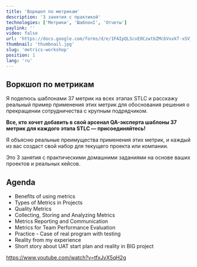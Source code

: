 ```yaml
---
title: 'Воркшоп по метрикам'
description: '3 занятия с практикой'
technologies: ['Метрики', 'ШаблонІ', 'Отчеты']
paylink: ''
video: false
url: 'https://docs.google.com/forms/d/e/1FAIpQLScxE0CzwtbZMcbVxxkT-xSV_tkLOAm7ntCeYGR0t9sKSfQi5A/viewform'
thumbnail: 'thumbnail.jpg'
slug: 'metrics-workshop'
position: 1
lang: 'ru'
---
```


## Воркшоп по метрикам

Я поделюсь шаблонами 37 метрик на всех этапах STLC и расскажу реальный пример применения этих метрик для обоснования решения о прекращении сотрудничества с крупным подрядчиком.

**Все, кто хочет добавить в свой арсенал QA-эксперта шаблоны 37 метрик для каждого этапа STLC — присоединяйтесь!**

Я объясню реальные преимущества применения этих метрик, и каждый из вас создаст свой набор для текущего проекта или компании.

Это 3 занятия с практическими домашними заданиями на основе ваших проектов и реальных кейсов.


## Agenda

- Benefits of using metrics
- Types of Metrics in Projects
- Quality Metrics
- Collecting, Storing and Analyzing Metrics
- Metrics Reporting and Communication
- Metrics for Team Performance Evaluation
- Practice - Case of real program with testing
- Reality from my experience
- Short story about UAT start plan and reality in BIG project

https://www.youtube.com/watch?v=tfxJvX5qH2g
